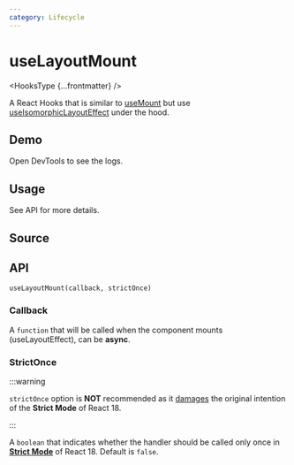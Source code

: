 ```yaml
---
category: Lifecycle
---
```


# useLayoutMount


<HooksType {...frontmatter} />

<Since version="v1.2.0" />

A React Hooks that is similar to [useMount](/reference/use-mount) but use [useIsomorphicLayoutEffect](/reference/use-isomorphic-layout-effect) under the hood.

## Demo

Open DevTools to see the logs.


<App />

## Usage

See API for more details.

## Source


<Source />

## API

```tsx
useLayoutMount(callback, strictOnce)
```

### Callback

A `function` that will be called when the component mounts (useLayoutEffect), can be **async**.

### StrictOnce

:::warning

`strictOnce` option is **NOT** recommended as it [damages](https://react.dev/learn/synchronizing-with-effects#dont-use-refs-to-prevent-effects-from-firing) the original intention of the **Strict Mode** of React 18.

:::

A `boolean` that indicates whether the handler should be called only once in **[Strict Mode](https://react.dev/reference/react/StrictMode)** of React 18. Default is `false`.
